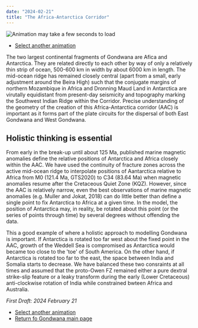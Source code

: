 ```yaml
---
date: "2024-02-21"
title: "The Africa-Antarctica Corridor"
---
```


![Animation may take a few seconds to load](http://www.reeves.nl/upload/AAC.gif)

* [Select another animation](../animations)

The two largest continental fragments of Gondwana are Afica and Antarctica.  They are related directly to each other by way of only a relatively thin strip of ocean, 500-600 km in width by about 6000 km in length. The mid-ocean ridge has remained closely central (apart from a small, early adjustment around the Beira 
High) such that the conjugate margins of northern Mozambique in Africa and Dronning Maud Land in Antarctica are virutally equidistant from present-day seismicity and topography marking the Southwest Indian Ridge within the Corridor.  Precise understanding of the geometry of the creation of this Africa-Antarctica corridor (AAC) is important as it forms part of the plate circuits for the dispersal of both East Gondwana and West Gondwana.

## Holistic thinking is essential

From early in the break-up until about 125 Ma, published marine magnetic anomalies define the relative positions of Antarctica and Africa closely within the 
AAC. We have used the continuity of fracture zones across the active mid-ocean ridge to interpolate positions of Aantarctica relative to Africa from M0 (121.4 
Ma, GTS2020) to C34 (83.64 Ma) when magnetic anomalies resume after the Cretaceous Quiet Zone (KQZ). However, since the AAC is relatively narrow, even the best observations of marine magnetic anomalies (e.g. Muller and Jokat, 2018) can do little better than define a single point to fix Antarctica to Africa at a given time.  In the model, the position of Antarctica may, in reality, be rotated about this point (or the series of points through time) by several degrees without offending the data. 

This a good example of where a holistic approach to modelling Gondwana is important.  If Antarctica is rotated too far west about the fixed point in the AAC, growth of the Weddell Sea is compromised as Antarctica would became too close to the 'toe' of South America.  On the other hand, if Antarctica is rotated too far to the east, the space between India and Somalia starts to decrease.  We have balanced these two consraints at all times and assumed that the proto-Owen FZ remained either a pure dextral strike-slip feature or a leaky transform during the early (Lower Cretaceous) anti-clockwise rotation of India while constrained bwteen Africa and Australia.

*First Draft: 2024 February 21*

* [Select another animation](../animations)
* [Return fo Gondwana main page](../../gondwana)
